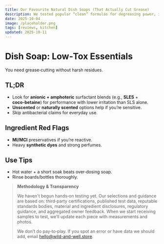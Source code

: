 ```yaml
---
title: Our Favourite Natural Dish Soaps (That Actually Cut Grease)
description: We tested popular “clean” formulas for degreasing power, ingredients, and value.
date: 2025-10-04
image: /placeholder.png
tags: [reviews, kitchen]
updated: 2025-10-11
---
```

# Dish Soap: Low‑Tox Essentials

You need grease‑cutting without harsh residues.

## TL;DR
- Look for **anionic + amphoteric** surfactant blends (e.g., **SLES** + **coco‑betaine**) for performance with lower irritation than SLS alone.
- **Unscented** or **naturally scented** options help if you’re sensitive.
- Skip antibacterial claims for everyday use.

## Ingredient Red Flags
- **MI/MCI** preservatives if you’re reactive.
- Heavy **synthetic dyes** and strong perfumes.

## Use Tips
- Hot water + a short soak beats over‑dosing soap.
- Rinse boards/bottles thoroughly.

> **Methodology & Transparency**
>
> We haven't begun hands‑on testing yet. Our selections and guidance are based on:
> third‑party certifications, published test data, reputable standards bodies, material and ingredient disclosures,
> regulatory guidance, and aggregated owner feedback. When we start receiving samples to test,
> we’ll update each piece with measurements and photos.
>
> We don’t do pay‑to‑play. If you spot an error or have data we should add, email hello@wild-and-well.store.
